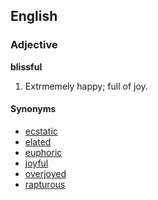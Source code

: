 ==English==

===Adjective===
'''blissful'''
# Extrmemely happy; full of joy.

====Synonyms====
*[[ecstatic]]
*[[elated]]
*[[euphoric]]
*[[joyful]]
*[[overjoyed]]
*[[rapturous]]